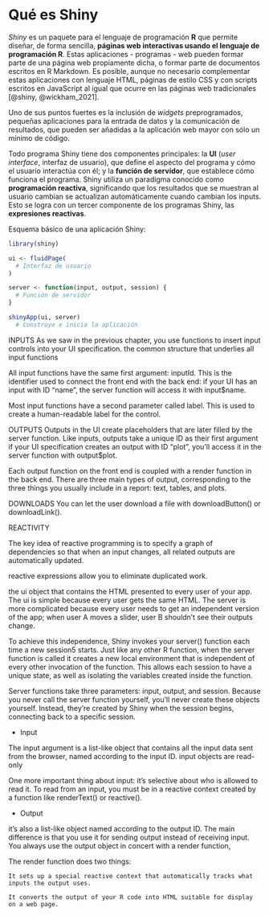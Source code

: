 # Qué es Shiny

_Shiny_ es un paquete para el lenguaje de programación **R** que permite diseñar, de forma sencilla, **páginas web interactivas usando el lenguaje de programación R**. Estas aplicaciones - programas - web pueden formar parte de una página web propiamente dicha, o formar parte de documentos escritos en R Markdown. Es posible, aunque no necesario complementar estas aplicaciones con lenguaje HTML, páginas de estilo CSS y con scripts escritos en JavaScript al igual que ocurre en las páginas web tradicionales [@shiny, @wickham_2021].

Uno de sus puntos fuertes es la inclusión de _widgets_ preprogramados, pequeñas aplicaciones para la entrada de datos y la comunicación de resultados, que pueden ser añadidas a la aplicación web mayor con sólo un mínimo de código.

Todo programa Shiny tiene dos componentes principales: la **UI** (*user interface*, interfaz de usuario), que define el aspecto del programa y cómo el usuario interactúa con él; y la **función de servidor**, que establece cómo funciona el programa. Shiny utiliza un paradigma conocido como **programación reactiva**, significando que los resultados que se muestran al usuario cambian se actualizan automáticamente cuando cambian los inputs. Esto se logra con un tercer componente de los programas Shiny, las **expresiones reactivas**.

Esquema básico de una aplicación Shiny:
```r
library(shiny)

ui <- fluidPage(
  # Interfaz de usuario
)

server <- function(input, output, session) {
  # Función de servidor
}

shinyApp(ui, server)
  # Construye e inicia la aplicación
```

INPUTS
As we saw in the previous chapter, you use functions to insert input controls into your UI specification. the common structure that underlies all input functions 

All input functions have the same first argument: inputId. This is the identifier used to connect the front end with the back end: if your UI has an input with ID "name", the server function will access it with input$name.

Most input functions have a second parameter called label. This is used to create a human-readable label for the control. 


OUTPUTS
Outputs in the UI create placeholders that are later filled by the server function. Like inputs, outputs take a unique ID as their first argument  if your UI specification creates an output with ID "plot", you’ll access it in the server function with output$plot.

Each output function on the front end is coupled with a render function in the back end. There are three main types of output, corresponding to the three things you usually include in a report: text, tables, and plots.

DOWNLOADS
You can let the user download a file with downloadButton() or downloadLink().

REACTIVITY

The key idea of reactive programming is to specify a graph of dependencies so that when an input changes, all related outputs are automatically updated. 

 reactive expressions allow you to eliminate duplicated work.
 
  the ui object that contains the HTML presented to every user of your app. The ui is simple because every user gets the same HTML. The server is more complicated because every user needs to get an independent version of the app; when user A moves a slider, user B shouldn’t see their outputs change.
  
To achieve this independence, Shiny invokes your server() function each time a new session5 starts. Just like any other R function, when the server function is called it creates a new local environment that is independent of every other invocation of the function. This allows each session to have a unique state, as well as isolating the variables created inside the function. 

Server functions take three parameters: input, output, and session. Because you never call the server function yourself, you’ll never create these objects yourself. Instead, they’re created by Shiny when the session begins, connecting back to a specific session.

* Input

The input argument is a list-like object that contains all the input data sent from the browser, named according to the input ID. input objects are read-only

One more important thing about input: it’s selective about who is allowed to read it. To read from an input, you must be in a reactive context created by a function like renderText() or reactive().

* Output

 it’s also a list-like object named according to the output ID. The main difference is that you use it for sending output instead of receiving input. You always use the output object in concert with a render function,
 
 The render function does two things:

    It sets up a special reactive context that automatically tracks what inputs the output uses.

    It converts the output of your R code into HTML suitable for display on a web page.

